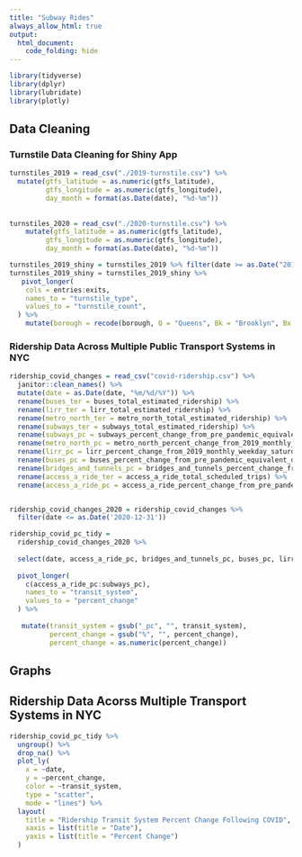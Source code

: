 ```yaml
---
title: "Subway Rides"
always_allow_html: true
output:
  html_document:
    code_folding: hide
---
```


```r
library(tidyverse)
library(dplyr)
library(lubridate)
library(plotly)
```

## Data Cleaning
### Turnstile Data Cleaning for Shiny App 
```r
turnstiles_2019 = read_csv("./2019-turnstile.csv") %>% 
  mutate(gtfs_latitude = as.numeric(gtfs_latitude),
         gtfs_longitude = as.numeric(gtfs_longitude),
         day_month = format(as.Date(date), "%d-%m"))
  
  
turnstiles_2020 = read_csv("./2020-turnstile.csv") %>% 
    mutate(gtfs_latitude = as.numeric(gtfs_latitude),
         gtfs_longitude = as.numeric(gtfs_longitude),
         day_month = format(as.Date(date), "%d-%m"))

turnstiles_2019_shiny = turnstiles_2019 %>% filter(date >= as.Date("2019-01-01") & date <= as.Date("2019-07-01"))
turnstiles_2019_shiny = turnstiles_2019_shiny %>% 
   pivot_longer(
    cols = entries:exits,
    names_to = "turnstile_type",
    values_to = "turnstile_count",
  ) %>% 
    mutate(borough = recode(borough, Q = "Queens", Bk = "Brooklyn", Bx = "Bronx", M = "Manhattan", SI = "Staten Island")) 
```

### Ridership Data Across Multiple Public Transport Systems in NYC 
```r
ridership_covid_changes = read_csv("covid-ridership.csv") %>% 
  janitor::clean_names() %>% 
  mutate(date = as.Date(date, "%m/%d/%Y")) %>% 
  rename(buses_ter = buses_total_estimated_ridership) %>% 
  rename(lirr_ter = lirr_total_estimated_ridership) %>% 
  rename(metro_north_ter = metro_north_total_estimated_ridership) %>% 
  rename(subways_ter = subways_total_estimated_ridership) %>% 
  rename(subways_pc = subways_percent_change_from_pre_pandemic_equivalent_day) %>% 
  rename(metro_north_pc = metro_north_percent_change_from_2019_monthly_weekday_saturday_sunday_average) %>% 
  rename(lirr_pc = lirr_percent_change_from_2019_monthly_weekday_saturday_sunday_average) %>% 
  rename(buses_pc = buses_percent_change_from_pre_pandemic_equivalent_day) %>% 
  rename(bridges_and_tunnels_pc = bridges_and_tunnels_percent_change_from_pre_pandemic_equivalent_day) %>% 
  rename(access_a_ride_ter = access_a_ride_total_scheduled_trips) %>% 
  rename(access_a_ride_pc = access_a_ride_percent_change_from_pre_pandemic_equivalent_day)


ridership_covid_changes_2020 = ridership_covid_changes %>% 
  filter(date <= as.Date('2020-12-31'))

ridership_covid_pc_tidy = 
  ridership_covid_changes_2020 %>% 
  
  select(date, access_a_ride_pc, bridges_and_tunnels_pc, buses_pc, lirr_pc, metro_north_pc, subways_pc) %>% 
  
  pivot_longer(
    c(access_a_ride_pc:subways_pc), 
    names_to = "transit_system",
    values_to = "percent_change"
  ) %>% 
  
   mutate(transit_system = gsub("_pc", "", transit_system),
          percent_change = gsub("%", "", percent_change),
          percent_change = as.numeric(percent_change))
```

## Graphs 
## Ridership Data Acorss Multiple Transport Systems in NYC 
```r
ridership_covid_pc_tidy %>% 
  ungroup() %>% 
  drop_na() %>% 
  plot_ly(
    x = ~date, 
    y = ~percent_change, 
    color = ~transit_system,
    type = "scatter",
    mode = "lines") %>% 
  layout(
    title = "Ridership Transit System Percent Change Following COVID",
    xaxis = list(title = "Date"),
    yaxis = list(title = "Percent Change")
  )

```

